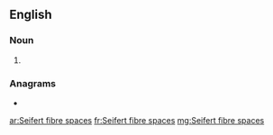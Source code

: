 ==English==

===Noun===
{{head|en|noun plural form}}

# {{plural of|Seifert fibre space|lang=en}}

===Anagrams===
* {{l|en|Seifert fiber spaces}}

[[ar:Seifert fibre spaces]]
[[fr:Seifert fibre spaces]]
[[mg:Seifert fibre spaces]]